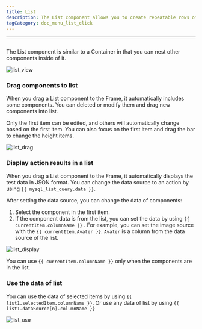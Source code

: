 ```yaml
---
title: List
description: The List component allows you to create repeatable rows of data whose look and feel are defined by you.
tagCategory: doc_menu_list_click
---
```

---

## <Heading hidden>List</Heading>

The List component is similar to a Container in that you can nest other components inside of it. 

![list_view](https://github.com/illacloud/illacloud.com/blob/main/src/img/docs/list_review.png)

### Drag components to list

When you drag a List component to the Frame, it automatically includes some components. You can deleted or modify them and drag new components into list. 

Only the first item can be edited, and others will automatically change based on the first item. You can also focus on the first item and drag the bar to change the height items.

![list_drag](https://github.com/illacloud/illacloud.com/blob/main/src/img/docs/list_drag.png)

### Display action results in a list

When you drag a List component to the Frame, it automatically displays the test data in JSON format. You can change the data source to an action by using `{{ mysql_list_query.data }}`. 

After setting the data source, you can change the data of components:

1. Select the component in the first item. 
2. If the component data is from the list, you can set the data by using `{{ currentItem.columnName }}` . For example, you can set the image source with the `{{ currentItem.Avater }}`. `Avater` is a column from the data source of the list. 

![list_display](https://github.com/illacloud/illacloud.com/blob/main/src/img/docs/list_data.png)

You can use  `{{ currentItem.columnName }}` only when the components are in the list. 

### Use the data of list

You can use the data of selected items by using `{{ list1.selectedItem.columnName }}`. Or use any data of list by using `{{ list1.dataSource[n].columnName }}`

![list_use](https://github.com/illacloud/illacloud.com/blob/main/src/img/docs/use_list_data.png)
